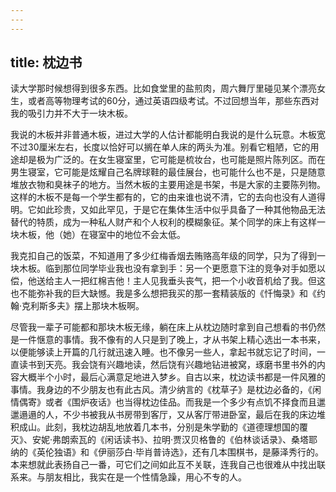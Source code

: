 ```yaml
---
---
---
```

title: 枕边书
---






读大学那时候想得到很多东西。比如食堂里的盐煎肉，周六舞厅里碰见某个漂亮女生，或者高等物理考试的60分，通过英语四级考试。不过回想当年，那些东西对我的吸引力并不大于一块木板。

我说的木板并非普通木板，进过大学的人估计都能明白我说的是什么玩意。木板宽不过30厘米左右，长度以恰好可以搁在单人床的两头为准。别看它粗陋，它的用途却是极为广泛的。在女生寝室里，它可能是梳妆台，也可能是照片陈列区。而在男生寝室，它可能是炫耀自己名牌球鞋的最佳展台，也可能什么也不是，只是随意堆放衣物和臭袜子的地方。当然木板的主要用途是书架，书是大家的主要陈列物。这样的木板不是每一个学生都有的，它的由来谁也说不清，它的去向也没有人道得明。它如此珍贵，又如此罕见，于是它在集体生活中似乎具备了一种其他物品无法替代的特质，成为一种私人财产和个人权利的模糊象征。某个同学的床上有这样一块木板，他（她）在寝室中的地位不会太低。

我克扣自己的饭菜，不知道用了多少红梅香烟去贿赂高年级的同学，只为了得到一块木板。临到那位同学毕业我也没有拿到手：另一个更愿意下注的竞争对手如愿以偿，他送给主人一把红棉吉他！主人见我垂头丧气，把一个小收音机给了我。但这也不能弥补我的巨大缺憾。我是多么想把我买的那一套精装版的《忏悔录》和《约翰·克利斯多夫》摆上那块木板啊。

尽管我一辈子可能都和那块木板无缘，躺在床上从枕边随时拿到自己想看的书仍然是一件惬意的事情。我不像有的人只是到了晚上，才从书架上精心选出一本书来，以便能够读上开篇的几行就迅速入睡。也不像另一些人，拿起书就忘记了时间，一直读书到天亮。我会饶有兴趣地读，然后饶有兴趣地钻进被窝，琢磨书里书外的内容大概半个小时，最后心满意足地进入梦乡。自古以来，枕边读书都是一件风雅的事情。我身边的不少朋友也有此古风。清少纳言的《枕草子》是枕边必备的，《闲情偶寄》或者《围炉夜话》也当得枕边佳品。而我是一个多少有点饥不择食而且邋邋遢遢的人，不少书被我从书房带到客厅，又从客厅带进卧室，最后在我的床边堆积成山。此刻，我枕边胡乱地放着几本书，分别是朱学勤的《道德理想国的覆灭》、安妮·弗朗索瓦的《闲话读书》、拉明·贾汉贝格鲁的《伯林谈话录》、桑塔耶纳的《英伦独语》和《伊丽莎白·毕肖普诗选》，还有几本围棋书，是藤泽秀行的。本来想就此表扬自己一番，可它们之间如此互不关联，连我自己也很难从中找出联系来。与朋友相比，我实在是一个性情急躁，用心不专的人。